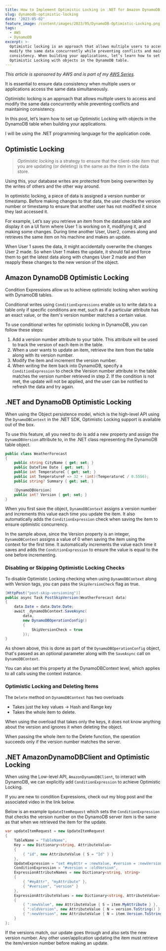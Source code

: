 ```yaml
---
title: How to Implement Optimistic Locking in .NET for Amazon DynamoDB
slug: dynamodb-optimistic-locking
date: '2023-05-02'
feature_image: /content/images/2023/05/DynamoDB-Optimistic-Locking.png
tags:
  - AWS
  - DynamoDB
excerpt: >-
  Optimistic locking is an approach that allows multiple users to access and
  modify the same data concurrently while preventing conflicts and maintaining
  consistency. When building your applications, let’s learn how to set up
  Optimistic Locking with objects in the DynamoDB table.
---
```

_This article is sponsored by AWS and is part of my_ [_AWS Series_](/blog/tag/aws/)_._

It is essential to ensure data consistency when multiple users or applications access the same data simultaneously.

Optimistic locking is an approach that allows multiple users to access and modify the same data concurrently while preventing conflicts and maintaining consistency.

<EmbedCard src="https://www.youtube.com/embed/k5eMcb0-nsI?feature=oembed" title="DynamoDB OPTIMISTIC LOCKING | DynamoDBVersion Attribute | .NET ON AWS | AWS Serverless | Amazon" />

In this post, let’s learn how to set up Optimistic Locking with objects in the DynamoDB table when building your applications.

I will be using the .NET programming language for the application code.

## Optimistic Locking

> _Optimistic locking_ is a strategy to ensure that the client-side item that you are updating (or deleting) is the same as the item in the data store.

Using this, your database writes are protected from being overwritten by the writes of others and the other way around.

In optimistic locking, a piece of data is assigned a version number or timestamp. Before making changes to that data, the user checks the version number or timestamp to ensure that another user has not modified it since they last accessed it.

For example, Let’s say you retrieve an item from the database table and display it on a UI form where User 1 is working on it, modifying it, and making some changes. During time another User, User2, comes along and retrieves the same item on his machine and makes an update.

When User 1 saves the data, it might accidentally overwrite the changes User 2 made. So when User 1 makes the update, it should fail and force them to get the latest data along with changes User 2 made and then reapply these changes to the new version of the object.

## Amazon DynamoDB Optimistic Locking

Condition Expressions allow us to achieve optimistic locking when working with DynamoDB tables.

Conditional writes using `ConditionExpressions` enable us to write data to a table only if specific conditions are met, such as if a particular attribute has an exact value, or the item's version number matches a certain value.

To use conditional writes for optimistic locking in DynamoDB, you can follow these steps:

1.  Add a version number attribute to your table. This attribute will be used to track the version of each item in the table.
2.  When a user wants to update an item, retrieve the item from the table along with its version number.
3.  Modify the item and increment the version number.
4.  When writing the item back into DynamoDB, specify a `ConditionExpression` to check the Version number attribute in the table matches the version number retrieved in step 2. If the condition is not met, the update will not be applied, and the user can be notified to refresh the data and try again.

## .NET and DynamoDB Optimistic Locking

When using the Object persistence model, which is the high-level API using the `DynamoDBContext` in the .NET SDK, Optimistic Locking support is available out of the box.

To use this feature, all you need to do is add a new property and assign the `DynamoDBVersion` attribute to, in the .NET class representing the DynamoDB table object.

```csharp
public class WeatherForecast
{
    public string CityName { get; set; }
    public DateTime Date { get; set; }
    public int TemperatureC { get; set; }
    public int TemperatureF => 32 + (int)(TemperatureC / 0.5556);
    public string? Summary { get; set; }

    [DynamoDBVersion]
    public int? Version { get; set; }
}

```

When you first save the object, `DynamoDBContext` assigns a version number and increments this value each time you update the item. It also automatically adds the `ConditionExpression` check when saving the item to ensure optimistic concurrency.

In the sample above, since the Version property is an integer, `DynamoDBContext` assigns a value of 0 when saving the item using the context for the first time. It automatically increments the value each time it saves and adds the `ConditionExpression` to ensure the value is equal to the one before incrementing.

### Disabling or Skipping Optimistic Locking Checks

To disable Optimistic Locking checking when using `DynamoDBContext` along with Version tags, you can pass the `SkipVersionCheck` flag as true.

```csharp
[HttpPost("post-skip-versioning")]
public async Task PostSkipVersion(WeatherForecast data)
{
    data.Date = data.Date.Date;
    await _dynamoDbContext.SaveAsync(
        data,
        new DynamoDBOperationConfig()
        {
            SkipVersionCheck = true
        });
}
```

As shown above, this is done as part of the `DynamoDBOperationConfig` object, that's passed as an optional parameter along with the `SaveAsync` call on `DynamoDBContext`.

You can also set this property at the DynamoDBContext level, which applies to all calls using the context instance.

### Optimistic Locking and Deleting Items

The `Delete` method on `DynamoDBContext` has two overloads

-   Takes just the key values → Hash and Range key
-   Takes the whole item to delete.

When using the overload that takes only the keys, it does not know anything about the version and ignores it when deleting the object.

When passing the whole item to the Delete function, the operation succeeds only if the version number matches the server.

## .NET AmazonDynamoDBClient and Optimistic Locking

When using the Low-level API, `AmazonDynamoDBClient`, to interact with DynamoDB, we can explicitly add `ConditionExpression` to achieve Optimistic Locking.

If you are new to condition Expressions, check out my blog post and the associated video in the link below.

<BookmarkCard href="/blog/dynamodb-condition-expressions-dotnet/" title="How to Ensure Data Consistency with DynamoDB Condition Expressions From .NET Applications" description="Condition Expressions allow specifying constraints when writing data to an Amazon DynamoDB table. It allows you to specify a Boolean expression that must be true for the operation to proceed. Let’s learn from Condition Expressions and how to use it from .NET" icon="/content/images/size/w256h256/2022/10/logo-512x512.png" />

Below is an example `UpdateItemRequest` which sets the `ConditionExpression` that checks the version number on the DynamoDB server item is the same as that when we retrieved the item for the update.

```csharp
var updateItemRequest = new UpdateItemRequest
{
    TableName = "TableName",
    Key = new Dictionary<string, AttributeValue>
    {
        { "id", new AttributeValue { S = "Id" } }
    },
    UpdateExpression = "set #myAttr = :newValue, #version = :newVersion",
    ConditionExpression = "#version = :oldVersion",
    ExpressionAttributeNames = new Dictionary<string, string>
    {
        { "#myAttr", "myAttribute" },
        { "#version", "version" }
    },
    ExpressionAttributeValues = new Dictionary<string, AttributeValue>
    {
        { ":newValue", new AttributeValue { S = item.MyAttribute } },
        { ":oldVersion", new AttributeValue { N = version.ToString() } },
        { ":newVersion", new AttributeValue { N = item.Version.ToString() } }
    }
};
```

If the versions match, our update goes through and also sets the new version number. Any other user/application updating the item must retrieve the item/version number before making an update.
